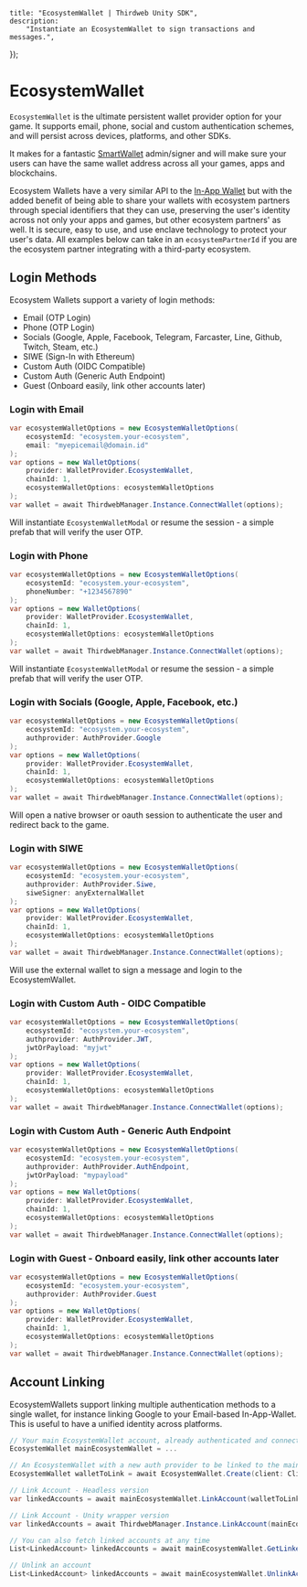 
	title: "EcosystemWallet | Thirdweb Unity SDK",
	description:
		"Instantiate an EcosystemWallet to sign transactions and messages.",
});

# EcosystemWallet

`EcosystemWallet` is the ultimate persistent wallet provider option for your game. It supports email, phone, social and custom authentication schemes, and will persist across devices, platforms, and other SDKs.

It makes for a fantastic [SmartWallet](/unity/v5/wallets/account-abstraction) admin/signer and will make sure your users can have the same wallet address across all your games, apps and blockchains.

Ecosystem Wallets have a very similar API to the [In-App Wallet](/unity/v5/wallets/in-app-wallet) but with the added benefit of being able to share your wallets with ecosystem partners through special identifiers that they can use, preserving the user's identity across not only your apps and games, but other ecosystem partners' as well. It is secure, easy to use, and use enclave technology to protect your user's data. All examples below can take in an `ecosystemPartnerId` if you are the ecosystem partner integrating with a third-party ecosystem.

## Login Methods

Ecosystem Wallets support a variety of login methods:
- Email (OTP Login)
- Phone (OTP Login)
- Socials (Google, Apple, Facebook, Telegram, Farcaster, Line, Github, Twitch, Steam, etc.)
- SIWE (Sign-In with Ethereum)
- Custom Auth (OIDC Compatible)
- Custom Auth (Generic Auth Endpoint)
- Guest (Onboard easily, link other accounts later)

### Login with Email

```csharp
var ecosystemWalletOptions = new EcosystemWalletOptions(
    ecosystemId: "ecosystem.your-ecosystem", 
    email: "myepicemail@domain.id"
);
var options = new WalletOptions(
    provider: WalletProvider.EcosystemWallet, 
    chainId: 1, 
    ecosystemWalletOptions: ecosystemWalletOptions
);
var wallet = await ThirdwebManager.Instance.ConnectWallet(options);
```

Will instantiate `EcosystemWalletModal` or resume the session - a simple prefab that will verify the user OTP.

### Login with Phone

```csharp
var ecosystemWalletOptions = new EcosystemWalletOptions(
    ecosystemId: "ecosystem.your-ecosystem", 
    phoneNumber: "+1234567890"
);
var options = new WalletOptions(
    provider: WalletProvider.EcosystemWallet, 
    chainId: 1, 
    ecosystemWalletOptions: ecosystemWalletOptions
);
var wallet = await ThirdwebManager.Instance.ConnectWallet(options);
```

Will instantiate `EcosystemWalletModal` or resume the session - a simple prefab that will verify the user OTP.

### Login with Socials (Google, Apple, Facebook, etc.)

```csharp
var ecosystemWalletOptions = new EcosystemWalletOptions(
    ecosystemId: "ecosystem.your-ecosystem", 
    authprovider: AuthProvider.Google
);
var options = new WalletOptions(
    provider: WalletProvider.EcosystemWallet, 
    chainId: 1, 
    ecosystemWalletOptions: ecosystemWalletOptions
);
var wallet = await ThirdwebManager.Instance.ConnectWallet(options);
```

Will open a native browser or oauth session to authenticate the user and redirect back to the game.

### Login with SIWE

```csharp
var ecosystemWalletOptions = new EcosystemWalletOptions(
    ecosystemId: "ecosystem.your-ecosystem", 
    authprovider: AuthProvider.Siwe, 
    siweSigner: anyExternalWallet
);
var options = new WalletOptions(
    provider: WalletProvider.EcosystemWallet, 
    chainId: 1,
    ecosystemWalletOptions: ecosystemWalletOptions
);
var wallet = await ThirdwebManager.Instance.ConnectWallet(options);
```

Will use the external wallet to sign a message and login to the EcosystemWallet.

### Login with Custom Auth - OIDC Compatible

```csharp
var ecosystemWalletOptions = new EcosystemWalletOptions(
    ecosystemId: "ecosystem.your-ecosystem", 
    authprovider: AuthProvider.JWT, 
    jwtOrPayload: "myjwt"
);
var options = new WalletOptions(
    provider: WalletProvider.EcosystemWallet, 
    chainId: 1, 
    ecosystemWalletOptions: ecosystemWalletOptions
);
var wallet = await ThirdwebManager.Instance.ConnectWallet(options);
```

### Login with Custom Auth - Generic Auth Endpoint

```csharp
var ecosystemWalletOptions = new EcosystemWalletOptions(
    ecosystemId: "ecosystem.your-ecosystem", 
    authprovider: AuthProvider.AuthEndpoint, 
    jwtOrPayload: "mypayload"
);
var options = new WalletOptions(
    provider: WalletProvider.EcosystemWallet, 
    chainId: 1, 
    ecosystemWalletOptions: ecosystemWalletOptions
);
var wallet = await ThirdwebManager.Instance.ConnectWallet(options);
```

### Login with Guest - Onboard easily, link other accounts later

```csharp
var ecosystemWalletOptions = new EcosystemWalletOptions(
    ecosystemId: "ecosystem.your-ecosystem", 
    authprovider: AuthProvider.Guest
);
var options = new WalletOptions(
    provider: WalletProvider.EcosystemWallet, 
    chainId: 1, 
    ecosystemWalletOptions: ecosystemWalletOptions
);
var wallet = await ThirdwebManager.Instance.ConnectWallet(options);
```

## Account Linking

EcosystemWallets support linking multiple authentication methods to a single wallet, for instance linking Google to your Email-based In-App-Wallet. This is useful to have a unified identity across platforms.

```csharp
// Your main EcosystemWallet account, already authenticated and connected
EcosystemWallet mainEcosystemWallet = ...

// An EcosystemWallet with a new auth provider to be linked to the main account, not connected
EcosystemWallet walletToLink = await EcosystemWallet.Create(client: Client, ecosystemId: "ecosystem.your-ecosystem", authProvider: AuthProvider.Telegram);

// Link Account - Headless version
var linkedAccounts = await mainEcosystemWallet.LinkAccount(walletToLink: walletToLink);

// Link Account - Unity wrapper version
var linkedAccounts = await ThirdwebManager.Instance.LinkAccount(mainEcosystemWallet, walletToLink);

// You can also fetch linked accounts at any time
List<LinkedAccount> linkedAccounts = await mainEcosystemWallet.GetLinkedAccounts();

// Unlink an account
List<LinkedAccount> linkedAccounts = await mainEcosystemWallet.UnlinkAccount(linkedAccounts[0]);
```

<ArticleIconCard
	href="/dotnet/wallets/providers/ecosystem-wallet"
	icon={GraduationCap}
	title="Learn more about EcosystemWallet"
/>
